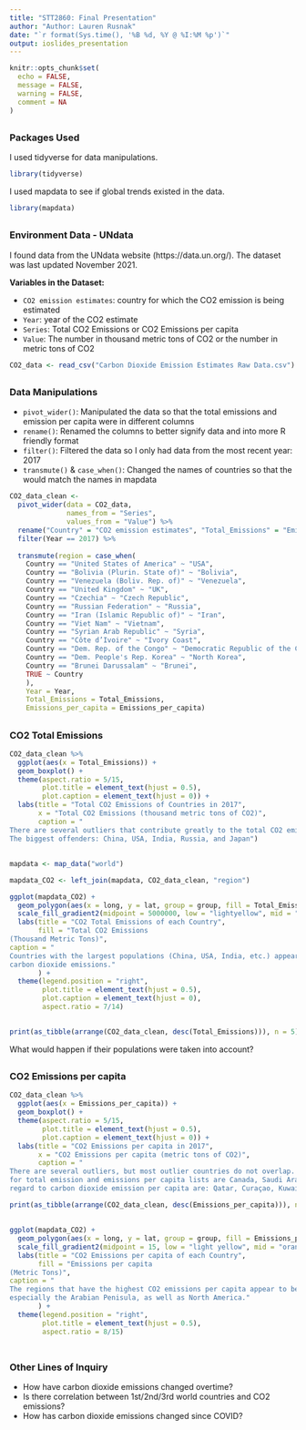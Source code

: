 ```yaml
---
title: "STT2860: Final Presentation"
author: "Author: Lauren Rusnak"
date: "`r format(Sys.time(), '%B %d, %Y @ %I:%M %p')`"
output: ioslides_presentation
---
```


```r
knitr::opts_chunk$set(
  echo = FALSE,
  message = FALSE,
  warning = FALSE,
  comment = NA
)
```

## 

### **Packages Used**

I used tidyverse for data manipulations.
```r
library(tidyverse)
```

I used mapdata to see if global trends existed in the data.
```r
library(mapdata)
```


## 

### **Environment Data - UNdata**

I found data from the UNdata website (https://data.un.org/).
The dataset was last updated November 2021.

**Variables in the Dataset:**

* `CO2 emission estimates`: country for which the CO2 emission is being estimated
* `Year`: year of the CO2 estimate
* `Series`: Total CO2 Emissions or CO2 Emissions per capita
* `Value`: The number in thousand metric tons of CO2 or the number in metric tons of CO2


```r
CO2_data <- read_csv("Carbon Dioxide Emission Estimates Raw Data.csv")
```

## 

### **Data Manipulations**

* `pivot_wider()`: Manipulated the data so that the total emissions and emission per capita were in different columns   
* `rename()`: Renamed the columns to better signify data and into more R friendly format
* `filter()`: Filtered the data so I only had data from the most recent year: 2017
* `transmute()` & `case_when()`: Changed the names of countries so that the would match the names in mapdata  
  
  
```r
CO2_data_clean <-
  pivot_wider(data = CO2_data,
              names_from = "Series",
              values_from = "Value") %>%
  rename("Country" = "CO2 emission estimates", "Total_Emissions" = "Emissions (thousand metric tons of carbon dioxide)", "Emissions_per_capita" = "Emissions per capita (metric tons of carbon dioxide)") %>%
  filter(Year == 2017) %>%
   
  transmute(region = case_when(
    Country == "United States of America" ~ "USA",
    Country == "Bolivia (Plurin. State of)" ~ "Bolivia",
    Country == "Venezuela (Boliv. Rep. of)" ~ "Venezuela",
    Country == "United Kingdom" ~ "UK",
    Country == "Czechia" ~ "Czech Republic",
    Country == "Russian Federation" ~ "Russia",
    Country == "Iran (Islamic Republic of)" ~ "Iran",
    Country == "Viet Nam" ~ "Vietnam",
    Country == "Syrian Arab Republic" ~ "Syria",
    Country == "Côte d’Ivoire" ~ "Ivory Coast",
    Country == "Dem. Rep. of the Congo" ~ "Democratic Republic of the Congo",
    Country == "Dem. People's Rep. Korea" ~ "North Korea",
    Country == "Brunei Darussalam" ~ "Brunei",
    TRUE ~ Country
    ),
    Year = Year,
    Total_Emissions = Total_Emissions,
    Emissions_per_capita = Emissions_per_capita)

```


## 
### **CO2 Total Emissions**

```r
CO2_data_clean %>%
  ggplot(aes(x = Total_Emissions)) +
  geom_boxplot() +
  theme(aspect.ratio = 5/15,
        plot.title = element_text(hjust = 0.5),
        plot.caption = element_text(hjust = 0)) +
  labs(title = "Total CO2 Emissions of Countries in 2017",
       x = "Total CO2 Emissions (thousand metric tons of CO2)",
       caption = "
There are several outliers that contribute greatly to the total CO2 emissions. 
The biggest offenders: China, USA, India, Russia, and Japan")

```

##

```r
mapdata <- map_data("world")

mapdata_CO2 <- left_join(mapdata, CO2_data_clean, "region")


```


```r
ggplot(mapdata_CO2) +
  geom_polygon(aes(x = long, y = lat, group = group, fill = Total_Emissions)) +   
  scale_fill_gradient2(midpoint = 5000000, low = "lightyellow", mid = "orange", high = "red2") +
  labs(title = "CO2 Total Emissions of each Country",
       fill = "Total CO2 Emissions 
(Thousand Metric Tons)",
caption = "
Countries with the largest populations (China, USA, India, etc.) appear to have the highest total 
carbon dioxide emissions."
       ) +
  theme(legend.position = "right",
        plot.title = element_text(hjust = 0.5),
        plot.caption = element_text(hjust = 0),
        aspect.ratio = 7/14)
  
```

```r
print(as_tibble(arrange(CO2_data_clean, desc(Total_Emissions))), n = 5)
```

What would happen if their populations were taken into account?

## 
### **CO2 Emissions per capita**

```r
CO2_data_clean %>%
  ggplot(aes(x = Emissions_per_capita)) +
  geom_boxplot() +
  theme(aspect.ratio = 5/15,
        plot.title = element_text(hjust = 0.5),
        plot.caption = element_text(hjust = 0)) +
  labs(title = "CO2 Emissions per capita in 2017",
       x = "CO2 Emissions per capita (metric tons of CO2)",
       caption = "
There are several outliers, but most outlier countries do not overlap. The only countries that appear in the top eleven countries
for total emission and emissions per capita lists are Canada, Saudi Arabia, and the US. The biggest offenders with 
regard to carbon dioxide emission per capita are: Qatar, Curaçao, Kuwait, United Arab Emirates, Gibraltar, and Bahrain.")
```
```r
print(as_tibble(arrange(CO2_data_clean, desc(Emissions_per_capita))), n = 10)
```


##

```r
ggplot(mapdata_CO2) +
  geom_polygon(aes(x = long, y = lat, group = group, fill = Emissions_per_capita)) +   
  scale_fill_gradient2(midpoint = 15, low = "light yellow", mid = "orange", high = "red2") +
  labs(title = "CO2 Emissions per capita of each Country",
       fill = "Emissions per capita 
(Metric Tons)",
caption = "
The regions that have the highest CO2 emissions per capita appear to be The Middle East, 
especially the Arabian Penisula, as well as North America."
       ) +
  theme(legend.position = "right",
        plot.title = element_text(hjust = 0.5),
        aspect.ratio = 8/15)
  
```

##
### **Other Lines of Inquiry**

* How have carbon dioxide emissions changed overtime?
* Is there correlation between 1st/2nd/3rd world countries and CO2 emissions?
* How has carbon dioxide emissions changed since COVID?